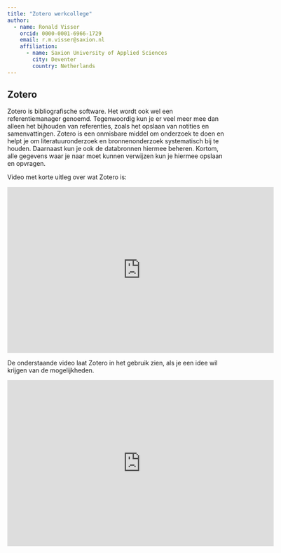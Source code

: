 ```yaml
---
title: "Zotero werkcollege"
author:
  - name: Ronald Visser
    orcid: 0000-0001-6966-1729
    email: r.m.visser@saxion.nl
    affiliation: 
      - name: Saxion University of Applied Sciences
        city: Deventer
        country: Netherlands
---
```


## Zotero

Zotero is bibliografische software. Het wordt ook wel een referentiemanager genoemd. Tegenwoordig kun je er veel meer mee dan alleen het bijhouden van referenties, zoals het opslaan van notities en samenvattingen. Zotero is een onmisbare middel om onderzoek te doen en helpt je om literatuuronderzoek en bronnenonderzoek systematisch bij te houden. Daarnaast kun je ook de databronnen hiermee beheren. Kortom, alle gegevens waar je naar moet kunnen verwijzen kun je hiermee opslaan en opvragen.

Video met korte uitleg over wat Zotero is:

<iframe id="kaltura_player" type="text/javascript"  src='https://cdnapisec.kaltura.com/p/1488881/embedPlaykitJs/uiconf_id/52267962?iframeembed=true&entry_id=1_kxzxk0zi&config[provider]={"widgetId":"1_375t3i8d"}&config[playback]={"startTime":0}'  style="width: 608px;height: 378px;border: 0;" allowfullscreen webkitallowfullscreen mozAllowFullScreen allow="autoplay *; fullscreen *; encrypted-media *" sandbox="allow-downloads allow-forms allow-same-origin allow-scripts allow-top-navigation allow-pointer-lock allow-popups allow-modals allow-orientation-lock allow-popups-to-escape-sandbox allow-presentation allow-top-navigation-by-user-activation" title="Zotero (1) Uitleg"></iframe>

De onderstaande video laat Zotero in het gebruik zien, als je een idee wil krijgen van de mogelijkheden.

<iframe id="kaltura_player" type="text/javascript"  src='https://cdnapisec.kaltura.com/p/1488881/embedPlaykitJs/uiconf_id/52267962?iframeembed=true&entry_id=1_0o0aknxo&config[provider]={"widgetId":"1_ukywuy85"}&config[playback]={"startTime":0}'  style="width: 608px;height: 378px;border: 0;" allowfullscreen webkitallowfullscreen mozAllowFullScreen allow="autoplay *; fullscreen *; encrypted-media *" sandbox="allow-downloads allow-forms allow-same-origin allow-scripts allow-top-navigation allow-pointer-lock allow-popups allow-modals allow-orientation-lock allow-popups-to-escape-sandbox allow-presentation allow-top-navigation-by-user-activation" title="Zotero (2) praktisch"></iframe>

